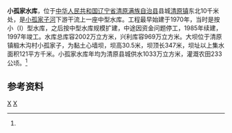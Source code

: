 {{Infobox Reservoir 
|name = 小孤家水库
|nickname =
|image = 
|image_caption = 
|map = 
|map_caption = 
|pushpin_map = China Liaoning
|pushpin_map_caption = 小孤家水库在辽宁的位置
|code =BBA26000613
|class = 中型水库
|location_of_reservoir = 
|location_of_dam =[[辽宁省|辽宁省]][[清原满族自治县|清原满族自治县]]<br>[[清原镇|清原镇]]椴木沟村小孤家子
|inflow =小孤家子河
|outflow =[[小孤家子河|小孤家子河]]
|catchment_area =121
|reservoir_area =
|mean_depth = 
|maximum_depth = 
|flood_level = 
|normal_water_level =
|dead_water_level = 
|water_quality = Ⅲ类
|island = 
|maximum_storage_capacity = 2002万
|normal_storage_capacity =969万
|type_of_dam =黏土心墙坝
|elevation_of_dam =
|height_of_dam =30.5
|length_of_dam =347
|width_of_dam =
|installed_capacity =305千瓦
|irrigated_area =233公顷
|start =1970年
|complete = 1997年
|cost = 
|emigrate =
|latd = 42
|latm = 09
|lats = 52.7
|latNS =N 
|longd = 125
|longm = 00
|longs =16.8
|longEW = E
|website = 
|footnotes = <ref name="中国河湖大典">{{cite book zh |author=《[[中国河湖大典|中国河湖大典]]》编纂委员会 |title=《中国河湖大典·黑龙江、辽河卷》 |format=M |edition=1 |location=北京 |publisher=中国水利水电出版社 |date=2014年4月 |pages=271页 |id= ISBN 978-7-5170-1950-3}}</ref>
}}
'''小孤家水库'''，位于[[中华人民共和国|中华人民共和国]][[辽宁省|辽宁省]][[清原满族自治县|清原满族自治县]]县城[[清原镇|清原镇]]东北10千米处，是[[小孤家子河|小孤家子河]]下游干流上一座中型水库。工程最早始建于1970年，当时是按小（Ⅰ）型水库，之后按中型水库规模扩建，中途因资金问题停工，1985年续建，1997年竣工。水库总库容2002万立方米，兴利库容969万立方米。大坝位于清原镇椴木沟村小孤家子，为黏土心墙坝，坝高30.5米，坝顶长347米，坝址以上集水面积121平方千米。小孤家水库年均为清原县城供水1033万立方米，灌溉农田233公顷。<ref name="中国河湖大典"/>

==参考资料==
{{reflist}}
[[Category:辽宁水库|X]]
[[Category:清原满族自治县|X]]